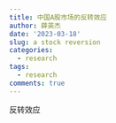 ```yaml
---
title: 中国A股市场的反转效应
author: 薛英杰
date: '2023-03-18'
slug: a stock reversion
categories:
  - research
tags:
  - research
comments: true
---
```


反转效应
